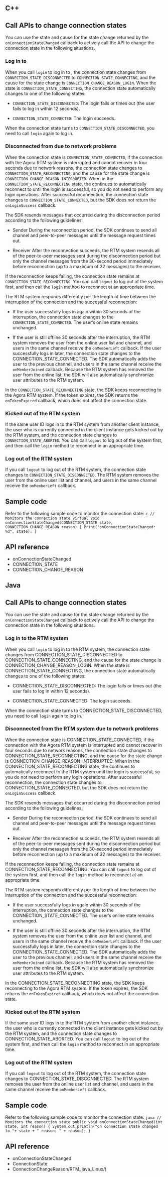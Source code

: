 <PlatformWrapper platform="linux">
        
## C++

## Call APIs to change connection states

You can use the state and cause for the state change returned by the `onConnectionStateChanged` callback to actively call the API to change the connection state in the following situations.

### Log in to <Vg k="SIG" />

When you call `login` to log in to <Vg k="SIG" />, the connection state changes from `CONNECTION_STATE_DISCONNECTED` to `CONNECTION_STATE_CONNECTING`, and the cause for the state change is `CONNECTION_CHANGE_REASON_LOGIN`. When the state is `CONNECTION_STATE_CONNECTING`, the connection state automatically changes to one of the following states:

-   `CONNECTION_STATE_DISCONNECTED`: The login fails or times out (the user fails to log in within 12 seconds).

-   `CONNECTION_STATE_CONNECTED`: The login succeeds.

When the connection state turns to `CONNECTION_STATE_DISCONNECTED`, you need to call `login` again to log in.

### Disconnected from <Vg k="SIG" /> due to network problems

When the connection state is `CONNECTION_STATE_CONNECTED`, if the connection with the Agora RTM system is interrupted and cannot recover in four seconds due to network reasons, the connection state changes to `CONNECTION_STATE_RECONNECTING`, and the cause for the state change is `CONNECTION_CHANGE_REASON_INTERRUPTED`. When in the `CONNECTION_STATE_RECONNECTING` state, the <Vg k="SIG_SDK" /> continues to automatically reconnect to <Vg k="SIG" /> until the login is successful, so you do not need to perform any login operations. After successful reconnection, the connection state changes to `CONNECTION_STATE_CONNECTED`, but the SDK does not return the `onLoginSuccess` callback.

The SDK resends messages that occurred during the disconnection period according to the following guidelines:

-   Sender
    During the reconnection period, the SDK continues to send all channel and peer-to-peer messages until the message request times out.

-   Receiver
    After the reconnection succeeds, the RTM system resends all of the peer-to-peer messages sent during the disconnection period but only the channel messages from the 30-second period immediately before reconnection (up to a maximum of 32 messages) to the receiver.

If the reconnection keeps failing, the connection state remains at `CONNECTION_STATE_RECONNECTING`. You can call `logout` to log out of the system first, and then call the `login` method to reconnect at an appropriate time.

The RTM system responds differently per the length of time between the interruption of the connection and the successful reconnection:

-   If the user successfully logs in again within 30 seconds of the interruption, the connection state changes to the `CONNECTION_STATE_CONNECTED`. The user’s online state remains unchanged.

-   If the user is still offline 30 seconds after the interruption, the RTM system removes the user from the online user list and channel, and users in the same channel receive the `onMemberLeft` callback. If the user successfully logs in later, the connection state changes to the CONNECTION_STATE_CONNECTED. The SDK automatically adds the user to the previous channel, and users in the same channel receive the `onMemberJoined` callback. Because the RTM system has removed the user from the online list, the SDK will also automatically synchronize user attributes to the RTM system.

In the `CONNECTION_STATE_RECONNECTING` state, the SDK keeps reconnecting to the Agora RTM system. If the token expires, the SDK returns the `onTokenExpired` callback, which does not affect the connection state.

### Kicked out of the RTM system

If the same user ID logs in to the RTM system from another client instance, the user who is currently connected in the client instance gets kicked out by the RTM system, and the connection state changes to `CONNECTION_STATE_ABORTED`. You can call `logout` to log out of the system first, and then call the `login` method to reconnect in an appropriate time.

### Log out of the RTM system

If you call `logout` to log out of the RTM system, the connection state changes to `CONNECTION_STATE_DISCONNECTED`. The RTM system removes the user from the online user list and channel, and users in the same channel receive the `onMemberLeft` callback.

## Sample code

Refer to the following sample code to monitor the connection state:
    ```c
    // Monitors the connection state
      virtual void onConnectionStateChanged(CONNECTION_STATE state, CONNECTION_CHANGE_REASON reason)
     {
        Print("onConnectionStateChanged: %d", state);
      }
    ```

## API reference

-   <Link to="{{Global.SIGNALING_API_REF_CPP_ROOT}}/classagora_1_1rtm_1_1_i_rtm_service_event_handler.html#aa2e25e87c6f06cfd71b3538786d23743">onConnectionStateChanged</Link>

-   <Link to="{{Global.SIGNALING_API_REF_CPP_ROOT}}/namespaceagora_1_1rtm.html#aa6af3dc5c5eeb4df7a3ff1eea25b1cee">CONNECTION_STATE</Link>

-   <Link to="{{Global.SIGNALING_API_REF_CPP_ROOT}}/namespaceagora_1_1rtm.html#a81380191ea654d791fb7e6db14faca90">CONNECTION_CHANGE_REASON</Link>

## Java

## Call APIs to change connection states

You can use the state and cause for the state change returned by the `onConnectionStateChanged` callback to actively call the API to change the connection state in the following situations.

### Log in to the RTM system

When you call `login` to log in to the RTM system, the connection state changes from CONNECTION_STATE_DISCONNECTED to CONNECTION_STATE_CONNECTING, and the cause for the state change is CONNECTION_CHANGE_REASON_LOGIN. When the state is CONNECTION_STATE_CONNECTING, the connection state automatically changes to one of the following states:

-   CONNECTION_STATE_DISCONNECTED: The login fails or times out (the user fails to log in within 12 seconds).

-   CONNECTION_STATE_CONNECTED: The login succeeds.

When the connection state turns to CONNECTION_STATE_DISCONNECTED, you need to call `login` again to log in.

### Disconnected from the RTM system due to network problems

When the connection state is CONNECTION_STATE_CONNECTED, if the connection with the Agora RTM system is interrupted and cannot recover in four seconds due to network reasons, the connection state changes to CONNECTION_STATE_RECONNECTING, and the cause for the state change is CONNECTION_CHANGE_REASON_INTERRUPTED. When in the CONNECTION_STATE_RECONNECTING state, the <Vg k="SIG_SDK" /> continues to automatically reconnect to the RTM system until the login is successful, so you do not need to perform any login operations. After successful reconnection, the connection state changes to CONNECTION_STATE_CONNECTED, but the SDK does not return the `onLoginSuccess` callback.

The SDK resends messages that occurred during the disconnection period according to the following guidelines:

-   Sender
    During the reconnection period, the SDK continues to send all channel and peer-to-peer messages until the message request times out.

-   Receiver
    After the reconnection succeeds, the RTM system resends all of the peer-to-peer messages sent during the disconnection period but only the channel messages from the 30-second period immediately before reconnection (up to a maximum of 32 messages) to the receiver.

If the reconnection keeps failing, the connection state remains at CONNECTION_STATE_RECONNECTING. You can call `logout` to log out of the system first, and then call the `login` method to reconnect at an appropriate time.

The RTM system responds differently per the length of time between the interruption of the connection and the successful reconnection:

-   If the user successfully logs in again within 30 seconds of the interruption, the connection state changes to the CONNECTION_STATE_CONNECTED. The user’s online state remains unchanged.

-   If the user is still offline 30 seconds after the interruption, the RTM system removes the user from the online user list and channel, and users in the same channel receive the `onMemberLeft` callback. If the user successfully logs in later, the connection state changes to the CONNECTION_STATE_CONNECTED. The SDK automatically adds the user to the previous channel, and users in the same channel receive the `onMemberJoined` callback. Because the RTM system has removed the user from the online list, the SDK will also automatically synchronize user attributes to the RTM system.

In the CONNECTION_STATE_RECONNECTING state, the SDK keeps reconnecting to the Agora RTM system. If the token expires, the SDK returns the `onTokenExpired` callback, which does not affect the connection state.

### Kicked out of the RTM system

If the same user ID logs in to the RTM system from another client instance, the user who is currently connected in the client instance gets kicked out by the RTM system, and the connection state changes to CONNECTION_STATE_ABORTED. You can call `logout` to log out of the system first, and then call the `login` method to reconnect in an appropriate time.

### Log out of the RTM system

If you call `logout` to log out of the RTM system, the connection state changes to CONNECTION_STATE_DISCONNECTED. The RTM system removes the user from the online user list and channel, and users in the same channel receive the `onMemberLeft` callback.

## Sample code

Refer to the following sample code to monitor the connection state:
    ```java
    // Monitors the connection state
    public void onConnectionStateChanged(int state, int reason)
    {
       System.out.println("on connection state changed to "+ state + " reason: " + reason);
     }
    ```
    
## API reference

-   <Link to="{{Global.SIGNALING_API_REF_LINUX_JAVA_ROOT}}/interfaceio_1_1agora_1_1rtm_1_1_rtm_client_listener.html#a9b6f86cb2d7d5ec4adf0b6d645c16bf9">onConnectionStateChanged</Link>

-   <Link to="{{Global.SIGNALING_API_REF_LINUX_JAVA_ROOT}}/interfaceio_1_1agora_1_1rtm_1_1_rtm_status_code_1_1_connection_state.html">ConnectionState</Link>
-   <Link to="{{Global.SIGNALING_API_REF_LINUX_JAVA_ROOT}}/interfaceio_1_1agora_1_1rtm_1_1_rtm_status_code_1_1_connection_change_reason.html">ConnectionChangeReason</Link>/RTM_java_Linux/)

</PlatformWrapper>
